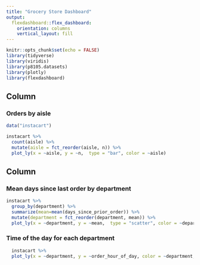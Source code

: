 ```yaml
---
title: "Grocery Store Dashboard"
output: 
  flexdashboard::flex_dashboard:
    orientation: columns
    vertical_layout: fill
---
```


```r
knitr::opts_chunk$set(echo = FALSE)
library(tidyverse)
library(viridis)
library(p8105.datasets)
library(plotly)
library(flexdashboard)
```




Column {data-width=650}
-----------------------------------------------------------------------

### Orders by aisle

```r
data("instacart")

instacart %>% 
  count(aisle) %>% 
  mutate(aisle = fct_reorder(aisle, n)) %>% 
  plot_ly(x = ~aisle, y = ~n,  type = "bar", color = ~aisle)

```

Column {data-width=350}
-----------------------------------------------------------------------

### Mean days since last order by department

```r

instacart %>% 
  group_by(department) %>% 
  summarize(mean=mean(days_since_prior_order)) %>% 
  mutate(department = fct_reorder(department, mean)) %>% 
  plot_ly(x = ~department, y = ~mean,  type = "scatter", color = ~department)

```

### Time of the day for each department

```r
  instacart %>% 
  plot_ly(x = ~department, y = ~order_hour_of_day, color = ~department, type = "box")
```

